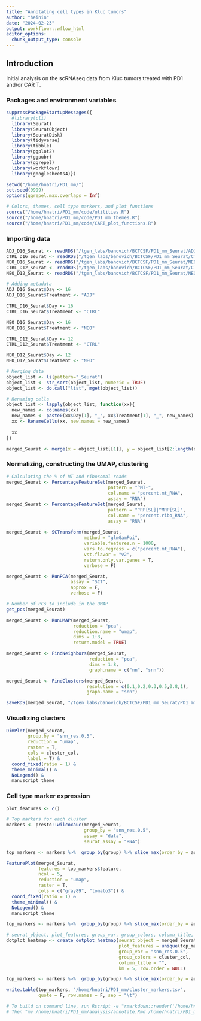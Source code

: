 ```yaml
---
title: "Annotating cell types in Kluc tumors"
author: "heinin"
date: "2024-02-23"
output: workflowr::wflow_html
editor_options:
  chunk_output_type: console
---
```


## Introduction

Initial analysis on the scRNAseq data from Kluc tumors treated with PD1 and/or
CAR T.

### Packages and environment variables

```r

suppressPackageStartupMessages({
  #library(cli)
  library(Seurat)
  library(SeuratObject)
  library(SeuratDisk)
  library(tidyverse)
  library(tibble)
  library(ggplot2)
  library(ggpubr)
  library(ggrepel)
  library(workflowr)
  library(googlesheets4)})

setwd("/home/hnatri/PD1_mm/")
set.seed(9999)
options(ggrepel.max.overlaps = Inf)

# Colors, themes, cell type markers, and plot functions
source("/home/hnatri/PD1_mm/code/utilities.R")
source("/home/hnatri/PD1_mm/code/PD1_mm_themes.R")
source("/home/hnatri/PD1_mm/code/CART_plot_functions.R")

```

### Importing data

```r

ADJ_D16_Seurat <- readRDS("/tgen_labs/banovich/BCTCSF/PD1_mm_Seurat/ADJ_D16_Seurat.rds")
CTRL_D16_Seurat <- readRDS("/tgen_labs/banovich/BCTCSF/PD1_mm_Seurat/CTRL_D16_Seurat.rds")
NEO_D16_Seurat <- readRDS("/tgen_labs/banovich/BCTCSF/PD1_mm_Seurat/NEO_D16_Seurat.rds")
CTRL_D12_Seurat <- readRDS("/tgen_labs/banovich/BCTCSF/PD1_mm_Seurat/CTRL_D12_Seurat.rds")
NEO_D12_Seurat <- readRDS("/tgen_labs/banovich/BCTCSF/PD1_mm_Seurat/NEO_D12_Seurat.rds")

# Adding metadata
ADJ_D16_Seurat$Day <- 16
ADJ_D16_Seurat$Treatment <- "ADJ"

CTRL_D16_Seurat$Day <- 16
CTRL_D16_Seurat$Treatment <- "CTRL"

NEO_D16_Seurat$Day <- 16
NEO_D16_Seurat$Treatment <- "NEO"

CTRL_D12_Seurat$Day <- 12
CTRL_D12_Seurat$Treatment <- "CTRL"

NEO_D12_Seurat$Day <- 12
NEO_D12_Seurat$Treatment <- "NEO"

# Merging data
object_list <- ls(pattern="_Seurat")
object_list <- str_sort(object_list, numeric = TRUE)
object_list <- do.call("list", mget(object_list))

# Renaming cells
object_list <- lapply(object_list, function(xx){
  new_names <- colnames(xx)
  new_names <- paste0(xx$Day[1], "_", xx$Treatment[1], "_", new_names)
  xx <- RenameCells(xx, new.names = new_names)
  
  xx
})

merged_Seurat <- merge(x = object_list[[1]], y = object_list[2:length(object_list)])

```

### Normalizing, constructing the UMAP, clustering

```r

# Calculating the % of MT and ribosomal reads
merged_Seurat <- PercentageFeatureSet(merged_Seurat,
                                      pattern = "^MT-",
                                      col.name = "percent.mt_RNA",
                                      assay = "RNA")
merged_Seurat <- PercentageFeatureSet(merged_Seurat,
                                      pattern = "^RP[SL]|^MRP[SL]",
                                      col.name = "percent.ribo_RNA",
                                      assay = "RNA")
            
merged_Seurat <- SCTransform(merged_Seurat,
                             method = "glmGamPoi",
                             variable.features.n = 1000,
                             vars.to.regress = c("percent.mt_RNA"),
                             vst.flavor = "v2",
                             return.only.var.genes = T,
                             verbose = F)

merged_Seurat <- RunPCA(merged_Seurat,
                        assay = "SCT",
                        approx = F,
                        verbose = F)

# Number of PCs to include in the UMAP
get_pcs(merged_Seurat)

merged_Seurat <- RunUMAP(merged_Seurat,
                         reduction = "pca",
                         reduction.name = "umap",
                         dims = 1:8,
                         return.model = TRUE)

merged_Seurat <- FindNeighbors(merged_Seurat,
                               reduction = "pca",
                               dims = 1:8,
                               graph.name = c("nn", "snn"))

merged_Seurat <- FindClusters(merged_Seurat,
                              resolution = c(0.1,0.2,0.3,0.5,0.8,1),
                              graph.name = "snn")

saveRDS(merged_Seurat, "/tgen_labs/banovich/BCTCSF/PD1_mm_Seurat/PD1_mm_Seurat_merged.Rds")

```

### Visualizing clusters

```r

DimPlot(merged_Seurat,
        group.by = "snn_res.0.5",
        reduction = "umap",
        raster = T,
        cols = cluster_col,
        label = T) &
  coord_fixed(ratio = 1) &
  theme_minimal() &
  NoLegend() &
  manuscript_theme

```

### Cell type marker expression

```r

plot_features <- c()

# Top markers for each cluster
markers <- presto::wilcoxauc(merged_Seurat,
                             group_by = "snn_res.0.5",
                             assay = "data",
                             seurat_assay = "RNA")

top_markers <- markers %>%  group_by(group) %>% slice_max(order_by = auc, n = 2)

FeaturePlot(merged_Seurat,
            features = top_markers$feature,
            ncol = 5,
            reduction = "umap",
            raster = T,
            cols = c("gray89", "tomato3")) &
  coord_fixed(ratio = 1) &
  theme_minimal() &
  NoLegend() &
  manuscript_theme

```

```r

top_markers <- markers %>%  group_by(group) %>% slice_max(order_by = auc, n = 5)

# seurat_object, plot_features, group_var, group_colors, column_title, km=5, row.order = NULL
dotplot_heatmap <- create_dotplot_heatmap(seurat_object = merged_Seurat,
                                          plot_features = unique(top_markers$feature),
                                          group_var = "snn_res.0.5",
                                          group_colors = cluster_col,
                                          column_title = "",
                                          km = 5, row.order = NULL)

```

```r

top_markers <- markers %>%  group_by(group) %>% slice_max(order_by = auc, n = 20)

write.table(top_markers, "/home/hnatri/PD1_mm/cluster_markers.tsv",
            quote = F, row.names = F, sep = "\t")

# To build on command line, run Rscript -e "rmarkdown::render('/home/hnatri/PD1_mm/analysis/annotate.Rmd')"
# Then "mv /home/hnatri/PD1_mm/analysis/annotate.Rmd /home/hnatri/PD1_mm/docs/"

```
